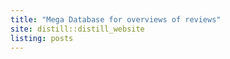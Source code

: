 ```yaml
---
title: "Mega Database for overviews of reviews"
site: distill::distill_website
listing: posts
---
```

